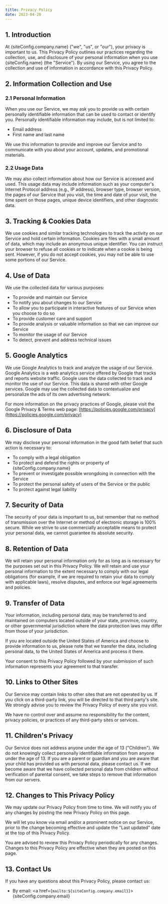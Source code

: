 ```yaml
---
title: Privacy Policy
date: 2023-04-20
---
```



## 1. Introduction

At {siteConfig.company.name} ("we", "us", or "our"), your privacy is important to us. This Privacy Policy outlines our practices regarding the collection, use, and disclosure of your personal information when you use {siteConfig.name} (the "Service"). By using our Service, you agree to the collection and use of information in accordance with this Privacy Policy.

## 2. Information Collection and Use

### 2.1 Personal Information

When you use our Service, we may ask you to provide us with certain personally identifiable information that can be used to contact or identify you. Personally identifiable information may include, but is not limited to:

- Email address
- First name and last name

We use this information to provide and improve our Service and to communicate with you about your account, updates, and promotional materials.

### 2.2 Usage Data

We may also collect information about how our Service is accessed and used. This usage data may include information such as your computer's Internet Protocol address (e.g., IP address), browser type, browser version, the pages of our Service that you visit, the time and date of your visit, the time spent on those pages, unique device identifiers, and other diagnostic data.

## 3. Tracking & Cookies Data

We use cookies and similar tracking technologies to track the activity on our Service and hold certain information. Cookies are files with a small amount of data, which may include an anonymous unique identifier. You can instruct your browser to refuse all cookies or to indicate when a cookie is being sent. However, if you do not accept cookies, you may not be able to use some portions of our Service.

## 4. Use of Data

We use the collected data for various purposes:

- To provide and maintain our Service
- To notify you about changes to our Service
- To allow you to participate in interactive features of our Service when you choose to do so
- To provide customer care and support
- To provide analysis or valuable information so that we can improve our Service
- To monitor the usage of our Service
- To detect, prevent and address technical issues

## 5. Google Analytics

We use Google Analytics to track and analyze the usage of our Service. Google Analytics is a web analytics service offered by Google that tracks and reports website traffic. Google uses the data collected to track and monitor the use of our Service. This data is shared with other Google services. Google may use the collected data to contextualize and personalize the ads of its own advertising network.

For more information on the privacy practices of Google, please visit the Google Privacy & Terms web page: [https://policies.google.com/privacy](https://policies.google.com/privacy)

## 6. Disclosure of Data

We may disclose your personal information in the good faith belief that such action is necessary to:

- To comply with a legal obligation
- To protect and defend the rights or property of {siteConfig.company.name}
- To prevent or investigate possible wrongdoing in connection with the Service
- To protect the personal safety of users of the Service or the public
- To protect against legal liability

## 7. Security of Data

The security of your data is important to us, but remember that no method of transmission over the Internet or method of electronic storage is 100% secure. While we strive to use commercially acceptable means to protect your personal data, we cannot guarantee its absolute security.

## 8. Retention of Data

We will retain your personal information only for as long as is necessary for the purposes set out in this Privacy Policy. We will retain and use your personal information to the extent necessary to comply with our legal obligations (for example, if we are required to retain your data to comply with applicable laws), resolve disputes, and enforce our legal agreements and policies.

## 9. Transfer of Data

Your information, including personal data, may be transferred to and maintained on computers located outside of your state, province, country, or other governmental jurisdiction where the data protection laws may differ from those of your jurisdiction.

If you are located outside the United States of America and choose to provide information to us, please note that we transfer the data, including personal data, to the United States of America and process it there.

Your consent to this Privacy Policy followed by your submission of such information represents your agreement to that transfer.

## 10. Links to Other Sites

Our Service may contain links to other sites that are not operated by us. If you click on a third-party link, you will be directed to that third party's site. We strongly advise you to review the Privacy Policy of every site you visit.

We have no control over and assume no responsibility for the content, privacy policies, or practices of any third-party sites or services.

## 11. Children's Privacy

Our Service does not address anyone under the age of 13 ("Children"). We do not knowingly collect personally identifiable information from anyone under the age of 13. If you are a parent or guardian and you are aware that your child has provided us with personal data, please contact us. If we become aware that we have collected personal data from children without verification of parental consent, we take steps to remove that information from our servers.

## 12. Changes to This Privacy Policy

We may update our Privacy Policy from time to time. We will notify you of any changes by posting the new Privacy Policy on this page.

We will let you know via email and/or a prominent notice on our Service, prior to the change becoming effective and update the "Last updated" date at the top of this Privacy Policy.

You are advised to review this Privacy Policy periodically for any changes. Changes to this Privacy Policy are effective when they are posted on this page.

## 13. Contact Us

If you have any questions about this Privacy Policy, please contact us:

- By email: <a href={`mailto:${siteConfig.company.email}`}>{siteConfig.company.email}</a>
